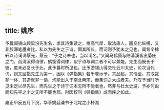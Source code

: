 ```yaml
---
---
---
```

title: 姚序
---



予曩闻锡山顾梁汾先生名，求其诗集读之，格高气厚，取法唐人，而变化纵横，又非胶滞笔墨者比。私以为先生之于诗，固其所长，而词则予犹未之见也，闻昔辛稼轩以诗词谒蔡光，蔡云：“子之诗未也，当以词名。”又闻马鹤窗与陆淸溪皆出菊庄之门，而淸溪得诗律，鹤窗得词律，似乎诗与词二者不可以兼能，先生而既长于彼，度未必复长于此，此予曩时所见也。比予游锡山得交杜云川太史，论次当代词，则又屈指先生为第一，因以《弹指集》若千卷示予，其品超，其情至，其取裁非一体，其造就非一诣，洵能出入于南北两宋，而集词之大成者夫。乃叹予当时所见未足以尽先生，而先生之于诗于词本无所不能者也，然非与杜太史游，予亦何由而知先平之才之无所不能也邪。时因校刊《弹指集》成而序之如此。

雍正甲辰五月下浣，华亭姚廷谦书于北垞之小杯湖